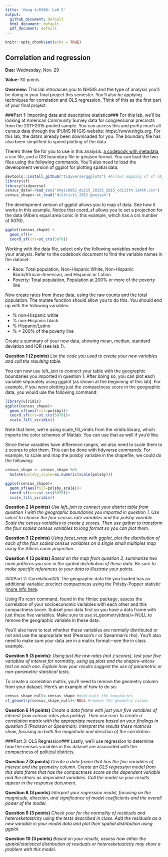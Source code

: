 ```yaml
---
title: 'Geog 4/6300: Lab 5'
output:
  github_document: default
  html_document: default
  pdf_document: default
---
```


```r
knitr::opts_chunk$set(echo = TRUE)
```

## Correlation and regression

**Due:** Wednesday, Nov. 29

**Value:** 30 points

**Overview:**
This lab introduces you to NHGIS and the type of analysis you'll be doing in your final project this semester. You'll also be applying techniques for correlation and OLS regression. Think of this as the first part of your final project.

###Part 1: Importing data and descriptive statistics###
For this lab, we'll be looking at American Community Survey data for congressional precincts from the 2011-2015 pooled sample. You can access this and pretty much all census data through the IPUMS NHGIS website: https://www.nhgis.org. For this lab, the data's already been downloaded for you. The boundary file has also been simplified to speed plotting of the data.

There's three file for you to use in this analysis: [a codebook with metadata](), a csv file, and a GIS boundary file in geojson format. You can load the two files using the following commands. You'll also need to load the development version of ggplot for plotting spatial data.

```r
devtools::install_github("tidyverse/ggplot2") #Allows mapping of sf objects
library(sf)
library(tidyverse)
census_data<-read_csv("nhgis0052_ds215_20155_2015_cd113th-114th.csv")
census_shape<-st_read("districts_2012.geojson")
```

The development version of ggplot allows you to map sf data. See how it works in this example. Notice that coord_sf allows you to set a projection for the data (Albers equal area conic in this example, which has a crs number of 5070).

```r
ggplot(census_shape) +
  geom_sf()+
  coord_sf(crs=st_crs(5070))
```

Working with the data file, select only the following variables needed for your analysis. Refer to the codebook document to find the variable names in the dataset:

* Race: Total population, Non-Hispanic White, Non-Hispanic Black/African-American, and Hispanic or Latino
* Poverty: Total population, Population at 200% or more of the poverty line

Now create rates from these data, using the raw counts and the total population. The mutate function should allow you to do this. You should end up with the following variables:

* % non-Hispanic white
* % non-Hispanic black
* % Hispanic/Latino
* % < 200% of the poverty line

Create a summary of your new data, showing mean, median, standard deviation and IQR (see lab 1).

**Question 1 (2 points)** _List the code you used to create your new variables and call the resulting table._

You can now use left_join to connect your table with the geographic boundaries you imported in question 1. After doing so, you can plot each variable separately using ggplot (as shown at the beginning of this lab). For example, if you were plotting just the compactness score in the geographic data, you would use the following command:

```r
library(viridis)
ggplot(census_shape)+
  geom_sf(aes(fill=polsby))+
  coord_sf(crs=st_crs(5070))+
  scale_fill_viridis()
```

Note that here, we're using scale_fill_viridis from the viridis library, which imports the color schemes of Matlab. You can use that as well if you'd like.

Since these varaibles have difference ranges, we also need to scale them to z scores to plot them. This can be done with tidyverse commands. For example, to scale and map the polsby variable in the shapefile, we could do the following:

```r
census_shape <- census_shape %>%
  mutate(polsby_scale=as.numeric(scale(polsby)))

ggplot(census_shape)+
  geom_sf(aes(fill=polsby_scale))+
  coord_sf(crs=st_crs(5070))+
  scale_fill_viridis()
```

**Question 2 (4 points)** _Use left_join to connect your district table from question 1 with the geographic boundaries you imported in question 1. Use select to choose the four census rate variables and the polsby variable. Scale the census variables to create z scores. Then use gather to transform the four scaled census variables to long format so you can plot them._

**Question 3 (2 points)** _Using facet_wrap with ggplot, plot the distribution of each of the four scaled census variables on a single small multiples map using the Albers conic projection._

**Question 4 (3 points)** _Based on the map from question 3, summarise two main patterns you see in the spatial distribution of these data. Be sure to make specific references to your data to illustrate your points._

###Part 2: Correlation###
The geographic data file you loaded has an additional variable: precinct compactness using the Polsby-Popper statistic ([more info here](https://www.azavea.com/blog/2016/07/11/measuring-district-compactness-postgis/). 

Using R’s rcorr command, found in the Hmisc package, assess the correlation of your socioeconomic variables with each other and this compactness score. Subset your data first so you have a data frame with just these five variables. Make sure to use st_geometry(data)<-NULL to remove the geographic variable in these data.

You’ll also have to test whether these variables are normally distributed or not and use the appropriate test (Pearson’s r or Spearman’s rho). You’ll also need to make sure your data are in a matrix format—see the in class example.

**Question 5 (3 points):** _Using just the raw rates (not z scores), test your five variables of interest for normality, using qq plots and the shapiro-wilcox test on each one. Explain how your results suggest the use of parametric or non-parametric staistical tests._ 

To create a correlation matrix, you'll need to remove the geometry column from your dataset. Here's an example of how to do so:

```r
census_shape_null<-census_shape #duplicate the boundaries
st_geometry(census_shape_null)<-NULL #remove the geometry column
```

**Question 6 (4 points)** _Create a data frame with just your five variables of interest (raw census rates plus polsby). Then use rcorr to create a correlation matrix with the appropriate measure based on your findings in question 5 (Pearson or Spearman). Interpret the results these matrices show, focusing on both the magnitude and direction of the correlation._

###Part 3: OLS Regression###
Lastly, we'll use regression to determine how the census variables in this dataset are associated with the compactness of political districts. 

**Question 7 (3 points)** _Create a data frame that has the five variables of interest and the geometry column. Create an OLS regression model from this data frame that has the compactness score as the dependent variable and the others as dependent variables. Call the model so your results appear in the response document._

**Question 8 (3 points)** _Interpret your regression model, focusing on the magnitude, direction, and significance of model coefficients and the overall power of the model._

**Question 9 (3 points)** _Check your for the normality of residuals and heterosketasticity using the tests described in class. Add the residuals as a new variable in your model data and plot their spatial distribution using ggplot._

**Question 10 (3 points)** _Based on your results, assess how either the spatial/statistical distribution of residuals or heterosketasticity may show a problem with this model._ 



